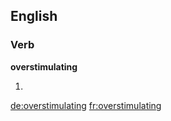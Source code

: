 ==English==

===Verb===
'''overstimulating'''

# {{present participle of|[[overstimulate]]}}

[[de:overstimulating]]
[[fr:overstimulating]]